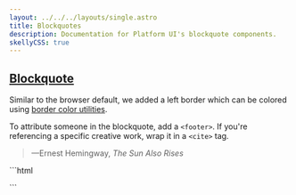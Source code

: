```yaml
---
layout: ../../../layouts/single.astro
title: Blockquotes
description: Documentation for Platform UI's blockquote components.
skellyCSS: true
---
```


## [Blockquote](#blockquote)

Similar to the browser default, we added a left border which can be colored using <a href="/docs/utilities/borders/">border color utilities</a>.

To attribute someone in the blockquote, add a `<footer>`. If you're referencing a specific creative work, wrap it in a `<cite>` tag.

<Codedemo>
<blockquote class="block laptop-up-6">
    <p class="skeleton" data-lines="3" role="presentation"></p>
    <footer>—Ernest Hemingway, <cite>The Sun Also Rises</cite></footer>
</blockquote>
</Codedemo>

<Codemarkup>
```html
<blockquote>
    <p>
        <!-- Quote goes here! -->
    </p>
    <footer>
        <!-- Quote attribution goes here! -->
        <cite>
        <!-- Cite a specific work -->
        </cite>
    </footer>
</blockquote>
```
</Codemarkup>
